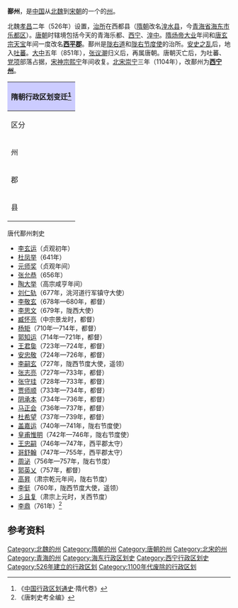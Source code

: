 '''鄯州'''，是[[中国|中国]]从[[北魏|北魏]]到[[宋朝|宋朝]]的一个的[[州|州]]。

北魏[[孝昌_(年号)|孝昌]]二年（526年）设置，[[治所|治所]]在西都县（[[隋朝|隋朝]]改名[[湟水县|湟水县]]，今[[青海省|青海省]][[海东市|海东市]][[乐都区|乐都区]]）。[[唐朝|唐朝]]时辖境包括今天的青海乐都、[[西宁|西宁]]、[[湟中县|湟中]]。[[隋炀帝|隋炀帝]][[大业_(年号)|大业]]年间和[[唐玄宗|唐玄宗]][[天宝_(唐朝)|天宝]]年间一度改名'''[[西平郡|西平郡]]'''。鄯州是[[陇右道|陇右道]]和[[陇右节度使|陇右节度使]]的治所。[[安史之乱|安史之乱]]后，地入[[吐蕃|吐蕃]]。[[大中_(唐朝)|大中]]五年（851年），[[张议潮|张议潮]]归义后，再属唐朝。唐朝灭亡后，为吐蕃、[[党项|党项]]部落占据，[[宋神宗|宋神宗]][[熙宁|熙宁]]年间收复。[[北宋|北宋]][[崇宁|崇宁]]三年（1104年），改鄯州为'''[[西宁州_(北宋)|西宁州]]'''。

{| align=center class="wikitable" style="width:600px; text-align:center"
|-
!colspan="5" style="background:#ccccff"|'''隋朝行政区划变迁'''<ref>《[[中国行政区划通史|中国行政区划通史]]·隋代卷》</ref>
|- align="center"
!区分!!開皇元年!!区分!!大業3年
|-
|州||'''鄯州'''||郡||'''[[西平郡|西平郡]]'''
|-
|郡||[[乐都郡|乐都郡]]||rowspan="2"|县||rowspan="2"|[[湟水县|湟水县]]<br/>[[化隆县|化隆县]]
|-
|县||[[西都县|西都县]] [[化隆县|化隆县]]
|}
;唐代鄯州刺史
*[[李玄运|李玄运]]（贞观初年）
*[[杜凤举|杜凤举]]（641年）
*[[元师奖|元师奖]]（贞观年间）
*[[张允恭|张允恭]]（656年）
*[[陶大举|陶大举]]（高宗咸亨年间）
*[[刘仁轨|刘仁轨]]（677年，洮河道行军镇守大使）
*[[李敬玄|李敬玄]]（678年—680年，都督）
*[[李思文|李思文]]（679年，陇西大使）
*[[臧怀亮|臧怀亮]]（中宗景龙时，都督）
*[[杨矩|杨矩]]（710年—714年，都督）
*[[郭知运|郭知运]]（714年—721年，都督）
*[[王君㚟|王君㚟]]（723年—724年，都督）
*[[安忠敬|安忠敬]]（724年—726年，都督）
*[[李琬|李嗣玄]]（727年，陇西节度大使，遥领）
*[[张志亮|张志亮]]（727年—733年，都督）
*[[张守珪|张守珪]]（728年—733年，都督）
*[[贾师顺|贾师顺]]（733年—734年，都督）
*[[阴承本|阴承本]]（734年—736年，都督）
*[[马正会|马正会]]（736年—737年，都督）
*[[杜希望|杜希望]]（737年—739年，都督）
*[[盖嘉运|盖嘉运]]（740年—741年，陇右节度使）
*[[皇甫惟明|皇甫惟明]]（742年—746年，陇右节度使）
*[[王忠嗣|王忠嗣]]（746年—747年，西平郡太守）
*[[哥舒翰|哥舒翰]]（747年—755年，西平郡太守）
*[[周泌|周泌]]（756年—757年，陇右节度）
*[[郭英乂|郭英乂]]（757年，都督）
*[[高昇|高昇]]（肃宗乾元年间，陇右节度）
*[[李侹|李侹]]（760年，陇西节度大使，遥领）
*[[彡且复|彡且复]]（肃宗上元时，关西节度）
*[[李鼎|李鼎]]（761年）<ref>《唐刺史考全编》</ref>

== 参考资料 ==
{{reflist}}
{{隋朝行政區劃|nocat}}
{{唐朝行政區劃|nocat}}

{{DEFAULTSORT:S}}
[[Category:北魏的州|Category:北魏的州]]
[[Category:隋朝的州|Category:隋朝的州]]
[[Category:唐朝的州|Category:唐朝的州]]
[[Category:北宋的州|Category:北宋的州]]
[[Category:青海的州|Category:青海的州]]
[[Category:海东行政区划史|Category:海东行政区划史]]
[[Category:西宁行政区划史|Category:西宁行政区划史]]
[[Category:526年建立的行政区划|Category:526年建立的行政区划]]
[[Category:1100年代废除的行政区划|Category:1100年代废除的行政区划]]